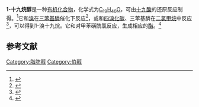 {{Chembox
| Name           = 
| IUPACName      = nonadecan-1-ol
| PIN         = 
| OtherNames     = 1-十九醇<br>正十九醇
| ImageFile1     = Nonadecan-1-ol Skelett.svg
| ImageSize1     = 
| ImageAlt1      = Structural model of 1-nonadecanol
| ImageFile2     =
| ImageSize2     = 
| ImageAlt2      = 
| Section1       = {{Chembox Identifiers
| 3DMet          = 
| Abbreviations  = 
| Beilstein      = 
| CASNo          = 1454-84-8
| ChEBI          = 
| ChemSpiderID   = 72522
| EC_number      = 215-930-4
| Gmelin         = 
| KEGG           = 
| MeSHName       = 
| PubChem        = 80281
| UNII = A465X576KO
| SMILES         = CCCCCCCCCCCCCCCCCCCO
| StdInChI=1S/C19H40O/c1-2-3-4-5-6-7-8-9-10-11-12-13-14-15-16-17-18-19-20/h20H,2-19H2,1H3
| StdInChIKey = XGFDHKJUZCCPKQ-UHFFFAOYSA-N
  }}
| Section2 = {{Chembox Properties
| C=19 | H=40 | O=1
| AtmosphericOHRateConstant = 
| Appearance     = 
| BoilingPt      = {{convert|204|-|217|C|K}}（3 torr）<ref name=Cason>{{cite journal|journal=The Journal of Organic Chemistry|volume=14|issue=1|language=en|issn=0022-3263|date=1949-01|pages=147–154|doi=10.1021/jo01153a021|url=https://pubs.acs.org/doi/abs/10.1021/jo01153a021|title=BRANCHED-CHAIN FATTY ACIDS. X. SYNTHESIS OF ACIDS WITH BRANCHING METHYL GROUPS NEAR THE CARBOXYL|accessdate=2021-03-17|author=James Cason, Helen J. Wolfhagen, Winifred Tarpey, Raylene E. Adams}}</ref>
| MeltingPt      = {{convert|59|-|61|C|K}}<ref name=Cason /><br>{{convert|62|-|63|C|K}}<ref>Scholl, A. W.; Morrison, J. G. Preparation and properties of n-​nonadecyl and n-​eicosyl formates. ''West Va. Univ. Bull., Proc. West Va. Acad. Sci.'', 1955. V1954. 26: 35-37. CAN50: 44260.</ref>
}}
}}
'''1-十九烷醇'''是一种[[有机化合物|有机化合物]]，化学式为[[C19H40O|C<sub>19</sub>H<sub>40</sub>O]]，可由[[十九酸|十九酸]]的还原反应制得。<ref>{{cite journal|journal=Tetrahedron|volume=61|issue=50|language=en|date=2005-12|pages=11939–11951|doi=10.1016/j.tet.2005.09.056|url=https://linkinghub.elsevier.com/retrieve/pii/S0040402005016480|title=The synthesis of a single enantiomer of a major α-mycolic acid of M. tuberculosis|accessdate=2021-03-17|author=Juma'a R. Al Dulayymi, Mark S. Baird, Evan Roberts|archive-date=2018-07-02|archive-url=https://web.archive.org/web/20180702173836/https://linkinghub.elsevier.com/retrieve/pii/S0040402005016480|dead-url=no}}</ref>它和[[溴|溴]]在[[三苯基膦|三苯基膦]]催化下反应<ref>{{cite journal|journal=Collection of Czechoslovak Chemical Communications|volume=47|issue=5|language=en|issn=0010-0765|date=1982|pages=1346–1355|doi=10.1135/cccc19821346|url=http://cccc.uochb.cas.cz/47/5/1346/|title=Unsaturated analogues of 1-triacontanol|accessdate=2021-03-17|author=Oldřich Kocián, Karel Stránský, Jiří Závada|archive-date=2018-06-05|archive-url=https://web.archive.org/web/20180605113339/http://cccc.uochb.cas.cz/47/5/1346/|dead-url=no}}</ref>，或和[[四溴化碳|四溴化碳]]、三苯基膦在[[二氯甲烷|二氯甲烷]]中反应<ref>{{cite journal|journal=Physical Chemistry Chemical Physics|volume=21|issue=42|language=en|issn=1463-9076|date=2019|pages=23705–23712|doi=10.1039/C9CP04424H|url=http://xlink.rsc.org/?DOI=C9CP04424H|title=Molecular packing in two bicontinuous Ia 3̄ d gyroid phases of calamitic cubic mesogens BABH( n ): roles in structural stability and reentrant behavior|accessdate=2021-03-17|author=Yasuhisa Yamamura, Yuri Nakazawa, Shoichi Kutsumizu, Kazuya Saito}}</ref>，可以得到1-溴十九烷。它和对甲苯磺酰氯反应，生成相应的[[酯|酯]]。<ref>{{cite journal|journal=Bioscience, Biotechnology, and Biochemistry|volume=65|issue=2|language=en|issn=0916-8451|date=2001-01|pages=305–314|doi=10.1271/bbb.65.305|url=https://academic.oup.com/bbb/article/65/2/305-314/5945674|title=Synthesis of the Enantiomers of Some Methyl-branched Cuticular Hydrocarbons of the Ant, Diacamma sp.|accessdate=2021-03-17|author=Kaoru Marukawa, Hirosato Takikawa, Kenji Mori|archive-date=2022-01-21|archive-url=https://web.archive.org/web/20220121024226/https://academic.oup.com/bbb/article/65/2/305-314/5945674}}</ref>

==参考文献==
{{reflist}}
{{alcohols}}

[[Category:脂肪醇|Category:脂肪醇]]
[[Category:伯醇|Category:伯醇]]